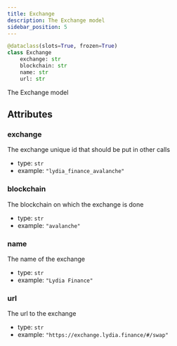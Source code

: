 ```yaml
---
title: Exchange
description: The Exchange model
sidebar_position: 5
---
```



```py
@dataclass(slots=True, frozen=True)
class Exchange
    exchange: str
    blockchain: str
    name: str
    url: str
```

The Exchange model
## Attributes

### exchange

The exchange unique id that should be put in other calls
- type: `str`
- example: ` "lydia_finance_avalanche"
    `

### blockchain

The blockchain on which the exchange is done
- type: `str`
- example: ` "avalanche"
    `

### name

The name of the exchange
- type: `str`
- example: ` "Lydia Finance"
    `

### url

The url to the exchange
- type: `str`
- example: ` "https://exchange.lydia.finance/#/swap"
    `

